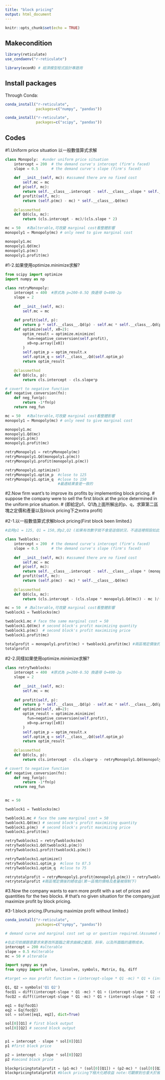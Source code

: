 ---
title: "block pricing"
output: html_document
---

```{r setup, include=FALSE}
knitr::opts_chunk$set(echo = TRUE)
```

## Makecondition

```{r makecondition}
library(reticulate)
use_condaenv("r-reticulate")

library(econR) # 經濟模型程式設計專題用
```

## Install packages

Through Conda:

```{r, eval=F}
conda_install("r-reticulate",
              packages=c("numpy", "pandas"))
```

```{r, eval=F}
conda_install("r-reticulate",
              packages=c("scipy", "pandas"))
```

## Codes

#1.Uniform price situation 以一般數值算式求解
```{python}
class Monopoly:  #under uniform price situation
    intercept = 200  # the demand curve's intercept (firm's faced)
    slope = 0.5      # the demand curve's slope (firm's faced)
    
    def __init__(self, mc): #assumed there are no fixed cost
        self.mc = mc
    def p(self, mc):
        return self.__class__.intercept - self.__class__.slope * self.__class__.Qd(mc)
    def profit(self, mc):
        return (self.p(mc) - mc) * self.__class__.Qd(mc)
    
    @classmethod
    def Qd(cls, mc):
        return (cls.intercept - mc)/(cls.slope * 2)

```

```{python}
mc = 50   #為alterable,可改變 marginal cost看整體影響
monopoly1 = Monopoly(mc) # only need to give marginal cost

monopoly1.mc
monopoly1.Qd(mc)
monopoly1.p(mc)
monopoly1.profit(mc)

```

#1-2.如果使用optimize.minimize求解?
```{python}
from scipy import optimize
import numpy as np

```

```{python}
class retryMonopoly:
    intercept = 400  #原式為 p=200-0.5Q 換邊得 Q=400-2p
    slope = 2
    
    def __init__(self, mc):
        self.mc = mc
    
    def profit(self, p):
        return p * self.__class__.Qd(p) - self.mc * self.__class__.Qd(p)
    def optimize(self, x0=2):
        optim_result = optimize.minimize(
          fun=negative_conversion(self.profit),
          x0=np.array([x0])
        )
        self.optim_p = optim_result.x
        self.optim_q = self.__class__.Qd(self.optim_p)
        return optim_result
    
    @classmethod
    def Qd(cls, p):
        return cls.intercept - cls.slope*p

# covert to negative function
def negative_conversion(fn):
    def neg_fun(p):
        return -1*fn(p)
    return neg_fun
```

```{python}
mc = 50   #為alterable,可改變 marginal cost看整體影響
monopoly1 = Monopoly(mc) # only need to give marginal cost

monopoly1.mc
monopoly1.Qd(mc)
monopoly1.p(mc)
monopoly1.profit(mc)

retryMonopoly1 = retryMonopoly(mc)
retryMonopoly1.Qd(monopoly1.p(mc))
retryMonopoly1.profit(monopoly1.p(mc))

retryMonopoly1.optimize()
retryMonopoly1.optim_p  #close to 125
retryMonopoly1.optim_q  #close to 150
                        #最適結果會是一致的

```

#2.Now firm want's to improve its profits by implementing block pricing.
#  suppose the company were to sell the first block at the price determined in the uniform price situation.
#  (即給定p1、Q1為上面所解出的p、q，求算第二區塊之定價和產量以及block pricing下之extra profit)

#2-1.以一般數值算式求解block pricing(First block been limited.)
```{python}
#此時p1 = 125, Q1 = 150,求p2,Q2 (如果有改數字就不會是這個狀況，不過這裡假設如此)

class Twoblocks:
    intercept = 200  # the demand curve's intercept (firm's faced)
    slope = 0.5      # the demand curve's slope (firm's faced)
    
    def __init__(self, mc): #assumed there are no fixed cost
        self.mc = mc
    def p(self, mc):
        return self.__class__.intercept - self.__class__.slope * (monopoly1.Qd(mc)+self.__class__.Qd(mc))
    def profit(self, mc):
        return (self.p(mc) - mc) * self.__class__.Qd(mc)
    
    @classmethod
    def Qd(cls, mc):
        return (cls.intercept - (cls.slope * monopoly1.Qd(mc)) - mc )/(cls.slope * 2)    
```

```{python}
mc = 50  # 為alterable,可改變 marginal cost看整體影響
twoblock1 = Twoblocks(mc)

twoblock1.mc # face the same marginal cost = 50
twoblock1.Qd(mc) # second block's profit maximizing quantity
twoblock1.p(mc)  # second block's profit maximizing price
twoblock1.profit(mc)

totalprofit = monopoly1.profit(mc) + twoblock1.profit(mc) #兩區塊定價後的總收益(第一區塊的價格及產量被限制下)
totalprofit

```

#2-2.同樣如果使用optimize.minimize求解?
```{python}
class retryTwoblocks:
    intercept = 400  #原式為 p=200-0.5Q 換邊得 Q=400-2p
    slope = 2
    
    def __init__(self, mc):
        self.mc = mc
    
    def profit(self, p):
        return p * self.__class__.Qd(p) - self.mc * self.__class__.Qd(p)
    def optimize(self, x0=2):
        optim_result = optimize.minimize(
          fun=negative_conversion(self.profit),
          x0=np.array([x0])
        )
        self.optim_p = optim_result.x
        self.optim_q = self.__class__.Qd(self.optim_p)
        return optim_result
    
    @classmethod
    def Qd(cls, p):
        return cls.intercept - cls.slope*p - retryMonopoly1.Qd(monopoly1.p(mc))

# covert to negative function
def negative_conversion(fn):
    def neg_fun(p):
        return -1*fn(p)
    return neg_fun
  
```

```{python}
mc = 50

twoblock1 = Twoblocks(mc)

twoblock1.mc # face the same marginal cost = 50
twoblock1.Qd(mc) # second block's profit maximizing quantity
twoblock1.p(mc)  # second block's profit maximizing price
twoblock1.profit(mc)

retryTwoblocks1 = retryTwoblocks(mc)
retryTwoblocks1.Qd(twoblock1.p(mc))
retryTwoblocks1.profit(twoblock1.p(mc))

retryTwoblocks1.optimize()
retryTwoblocks1.optim_p  #close to 87.5
retryTwoblocks1.optim_q  #close to 75

retrytotalprofit = retryMonopoly1.profit(monopoly1.p(mc)) + retryTwoblocks1.profit(twoblock1.p(mc))
retrytotalprofit #兩區塊定價後的總收益(第一區塊的價格及產量被限制下)

```

#3.Now the company wants to earn more profit with a set of prices and quantities for the two blocks.
#  that's no given situation for the company,just maximize profit by block pricing.

#3-1.block pricing.(Pursuing maximize profit without limited.)
```{r, eval=F}
conda_install("r-reticulate",
              packages=c("sympy", "pandas"))
```

```{python}
# demand curve and marginal cost set up or question required.(Assumed no fixed cost.)

#在此可依據題意要求來更改所面臨之需求曲線之截距、斜率，以及所面臨的邊際成本。
intercept = 200 #alterable
slope = 0.5 #alterable
mc = 50 # alterable

```

```{python}
import sympy as sym
from sympy import solve, linsolve, symbols, Matrix, Eq, diff

```

```{python}

#target => max profit function = (intercept-slope * Q1 -mc) * Q1 + (intercept-slope * Q2 -mc) * (Q2-Q1)

Q1, Q2 = symbols('Q1 Q2')
focQ1 = diff((intercept-slope * Q1 -mc) * Q1 + (intercept-slope * Q2 -mc) * (Q2-Q1), Q1) #對Q1微
focQ2 = diff((intercept-slope * Q1 -mc) * Q1 + (intercept-slope * Q2 -mc) * (Q2-Q1), Q2) #對Q2微

```

```{python}

eq1 = Eq(focQ1)
eq2 = Eq(focQ2)
sol = solve([eq1, eq2], dict=True)

sol[0][Q1] # first block output
sol[0][Q2] # second block output


p1 = intercept - slope * sol[0][Q1]
p1 #first block price

p2 = intercept - slope * sol[0][Q2]
p2 #second block price

```

```{python}
blockpricingtotalprofit = (p1-mc) * (sol[0][Q1]) + (p2-mc) * (sol[0][Q2]-sol[0][Q1])
blockpricingtotalprofit #block pricing下極大化總收益 note:可觀察到也會大於被限制下使用兩區塊定價後的總收益

```

